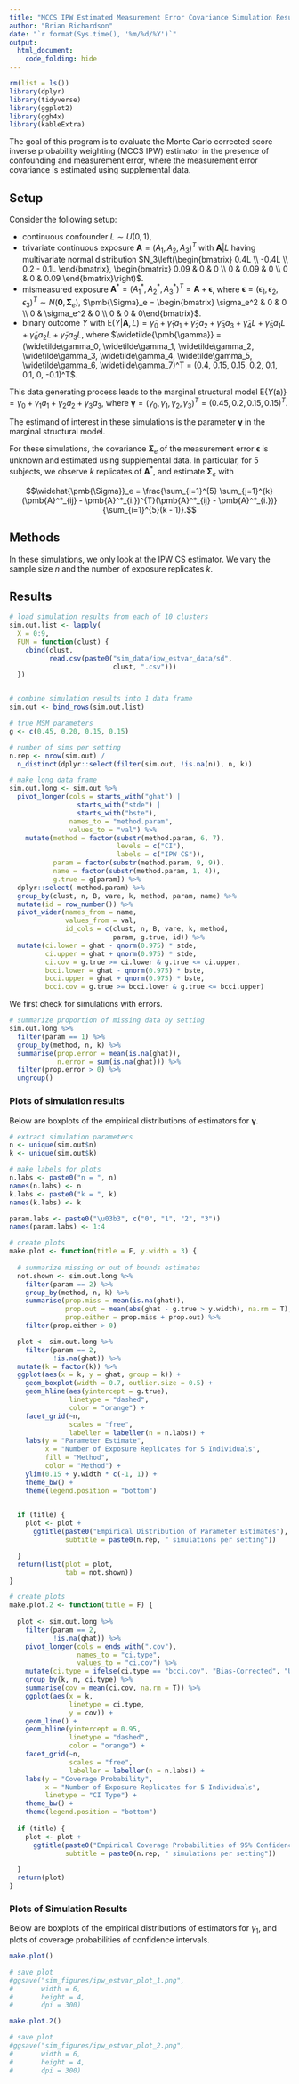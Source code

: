 ```yaml
---
title: "MCCS IPW Estimated Measurement Error Covariance Simulation Results"
author: "Brian Richardson"
date: "`r format(Sys.time(), '%m/%d/%Y')`"
output:
  html_document:
    code_folding: hide
---
```


```r

rm(list = ls())
library(dplyr)
library(tidyverse)
library(ggplot2)
library(ggh4x)
library(kableExtra)

```

The goal of this program is to evaluate the Monte Carlo corrected score inverse probability weighting (MCCS IPW) estimator in the presence of confounding and measurement error, where the measurement error covariance is estimated using supplemental data.

## Setup

Consider the following setup:

* continuous confounder $L \sim U(0, 1)$,
* trivariate continuous exposure $\pmb{A} = (A_1, A_2, A_3)^T$ with $\pmb{A}|L$ having multivariate normal distribution $N_3\left(\begin{bmatrix} 0.4L \\ -0.4L \\ 0.2 - 0.1L \end{bmatrix}, \begin{bmatrix} 0.09 & 0 & 0 \\ 0 & 0.09 & 0 \\ 0 & 0 & 0.09 \end{bmatrix}\right)$. 
* mismeasured exposure $\pmb{A}^* = (A^*_1, A^*_2,  A^*_3)^T = \pmb{A} + \pmb{\epsilon}$, where $\pmb{\epsilon} = (\epsilon_1, \epsilon_2, \epsilon_3)^T \sim N(\pmb{0}, \pmb{\Sigma}_e)$, $\pmb{\Sigma}_e = \begin{bmatrix} \sigma_e^2 & 0 & 0 \\ 0 & \sigma_e^2 & 0 \\ 0 & 0 & 0\end{bmatrix}$.
* binary outcome $Y$ with $\textrm{E}(Y|\pmb{A},L) =  \widetilde\gamma_0 + \widetilde\gamma_1 a_1 + \widetilde\gamma_2 a_2 + \widetilde\gamma_3 a_3 + \widetilde\gamma_4L + \widetilde\gamma_5 a_1L + \widetilde\gamma_6 a_2L + \widetilde\gamma_7 a_3L$, where $\widetilde{\pmb{\gamma}} = (\widetilde\gamma_0, \widetilde\gamma_1, \widetilde\gamma_2, \widetilde\gamma_3, \widetilde\gamma_4, \widetilde\gamma_5, \widetilde\gamma_6, \widetilde\gamma_7)^T = (0.4, 0.15, 0.15, 0.2, 0.1, 0.1, 0, -0.1)^T$.

This data generating process leads to the marginal structural model
$\textrm{E}\{Y(\pmb{a})\} = \gamma_0 + \gamma_1 a_1 + \gamma_2 a_2 + \gamma_3 a_3$, where $\pmb{\gamma} = (\gamma_0, \gamma_1, \gamma_2, \gamma_3)^T = (0.45, 0.2, 0.15, 0.15)^T$.

The estimand of interest in these simulations is the parameter $\pmb{\gamma}$ in the marginal structural model.

For these simulations, the covariance $\pmb{\Sigma}_e$ of the measurement error $\pmb{\epsilon}$ is unknown and estimated using supplemental data. In particular, for $5$ subjects, we observe $k$ replicates of $\pmb{A}^*$, and estimate $\pmb{\Sigma}_e$ with

$$\widehat{\pmb{\Sigma}}_e = \frac{\sum_{i=1}^{5} \sum_{j=1}^{k} (\pmb{A}^*_{ij} - \pmb{A}^*_{i.})^{T}(\pmb{A}^*_{ij} - \pmb{A}^*_{i.})}{\sum_{i=1}^{5}(k - 1)}.$$

## Methods

In these simulations, we only look at the IPW CS estimator. We vary the sample size $n$ and the number of exposure replicates $k$.

## Results

```r

# load simulation results from each of 10 clusters
sim.out.list <- lapply(
  X = 0:9,
  FUN = function(clust) {
    cbind(clust,
          read.csv(paste0("sim_data/ipw_estvar_data/sd",
                          clust, ".csv")))
  })


# combine simulation results into 1 data frame
sim.out <- bind_rows(sim.out.list)

# true MSM parameters
g <- c(0.45, 0.20, 0.15, 0.15)

# number of sims per setting
n.rep <- nrow(sim.out) /
  n_distinct(dplyr::select(filter(sim.out, !is.na(n)), n, k))

# make long data frame
sim.out.long <- sim.out %>% 
  pivot_longer(cols = starts_with("ghat") |
                 starts_with("stde") |
                 starts_with("bste"), 
               names_to = "method.param",
               values_to = "val") %>% 
    mutate(method = factor(substr(method.param, 6, 7),
                           levels = c("CI"),
                           labels = c("IPW CS")),
           param = factor(substr(method.param, 9, 9)),
           name = factor(substr(method.param, 1, 4)),
           g.true = g[param]) %>% 
  dplyr::select(-method.param) %>% 
  group_by(clust, n, B, vare, k, method, param, name) %>% 
  mutate(id = row_number()) %>% 
  pivot_wider(names_from = name,
              values_from = val,
              id_cols = c(clust, n, B, vare, k, method,
                          param, g.true, id)) %>% 
  mutate(ci.lower = ghat - qnorm(0.975) * stde,
         ci.upper = ghat + qnorm(0.975) * stde,
         ci.cov = g.true >= ci.lower & g.true <= ci.upper,
         bcci.lower = ghat - qnorm(0.975) * bste,
         bcci.upper = ghat + qnorm(0.975) * bste,
         bcci.cov = g.true >= bcci.lower & g.true <= bcci.upper)

```

We first check for simulations with errors.

```r

# summarize proportion of missing data by setting
sim.out.long %>% 
  filter(param == 1) %>% 
  group_by(method, n, k) %>% 
  summarise(prop.error = mean(is.na(ghat)),
            n.error = sum(is.na(ghat))) %>% 
  filter(prop.error > 0) %>% 
  ungroup()

```

### Plots of simulation results

Below are boxplots of the empirical distributions of estimators for $\pmb{\gamma}$.

```r

# extract simulation parameters
n <- unique(sim.out$n)
k <- unique(sim.out$k)

# make labels for plots
n.labs <- paste0("n = ", n)
names(n.labs) <- n
k.labs <- paste0("k = ", k)
names(k.labs) <- k

param.labs <- paste0("\u03b3", c("0", "1", "2", "3"))
names(param.labs) <- 1:4

```

```r

# create plots
make.plot <- function(title = F, y.width = 3) {
  
  # summarize missing or out of bounds estimates
  not.shown <- sim.out.long %>%
    filter(param == 2) %>%
    group_by(method, n, k) %>% 
    summarise(prop.miss = mean(is.na(ghat)),
              prop.out = mean(abs(ghat - g.true > y.width), na.rm = T),
              prop.either = prop.miss + prop.out) %>% 
    filter(prop.either > 0)

  plot <- sim.out.long %>%
    filter(param == 2,
           !is.na(ghat)) %>% 
  mutate(k = factor(k)) %>% 
  ggplot(aes(x = k, y = ghat, group = k)) +
    geom_boxplot(width = 0.7, outlier.size = 0.5) +
    geom_hline(aes(yintercept = g.true),
               linetype = "dashed",
               color = "orange") +
    facet_grid(~n, 
               scales = "free", 
               labeller = labeller(n = n.labs)) +
    labs(y = "Parameter Estimate",
         x = "Number of Exposure Replicates for 5 Individuals",
         fill = "Method",
         color = "Method") +
    ylim(0.15 + y.width * c(-1, 1)) +
    theme_bw() +
    theme(legend.position = "bottom")

  
  if (title) {
    plot <- plot +
      ggtitle(paste0("Empirical Distribution of Parameter Estimates"),
              subtitle = paste0(n.rep, " simulations per setting"))

  }
  return(list(plot = plot,
              tab = not.shown))
}

```

```r

# create plots
make.plot.2 <- function(title = F) {
  
  plot <- sim.out.long %>% 
    filter(param == 2,
           !is.na(ghat)) %>%
    pivot_longer(cols = ends_with(".cov"), 
                 names_to = "ci.type",
                 values_to = "ci.cov") %>% 
    mutate(ci.type = ifelse(ci.type == "bcci.cov", "Bias-Corrected", "Uncorrected")) %>% 
    group_by(k, n, ci.type) %>% 
    summarise(cov = mean(ci.cov, na.rm = T)) %>% 
    ggplot(aes(x = k,
               linetype = ci.type,
               y = cov)) +
    geom_line() +
    geom_hline(yintercept = 0.95,
               linetype = "dashed",
               color = "orange") +
    facet_grid(~n,
               scales = "free", 
               labeller = labeller(n = n.labs)) +
    labs(y = "Coverage Probability",
         x = "Number of Exposure Replicates for 5 Individuals",
         linetype = "CI Type") +
    theme_bw() +
    theme(legend.position = "bottom")
  
  if (title) {
    plot <- plot +
      ggtitle(paste0("Empirical Coverage Probabilities of 95% Confidence Intervals"),
              subtitle = paste0(n.rep, " simulations per setting"))

  }
  return(plot)
}

```


### Plots of Simulation Results

Below are boxplots of the empirical distributions of estimators for $\gamma_1$, and plots of coverage probabilities of confidence intervals.

```r

make.plot()

# save plot
#ggsave("sim_figures/ipw_estvar_plot_1.png",
#       width = 6,
#       height = 4,
#       dpi = 300)

```

```r

make.plot.2()

# save plot
#ggsave("sim_figures/ipw_estvar_plot_2.png",
#       width = 6,
#       height = 4,
#       dpi = 300)

```

